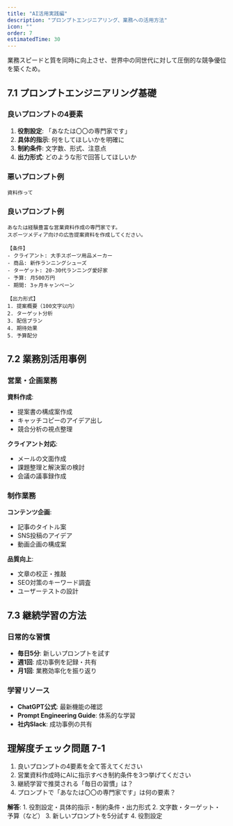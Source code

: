 ```yaml
---
title: "AI活用実践編"
description: "プロンプトエンジニアリング、業務への活用方法"
icon: ""
order: 7
estimatedTime: 30
---
```


<WhyNeeded>
業務スピードと質を同時に向上させ、世界中の同世代に対して圧倒的な競争優位を築くため。
</WhyNeeded>

## 7.1 プロンプトエンジニアリング基礎

### 良いプロンプトの4要素

1. **役割設定**: 「あなたは〇〇の専門家です」
2. **具体的指示**: 何をしてほしいかを明確に
3. **制約条件**: 文字数、形式、注意点
4. **出力形式**: どのような形で回答してほしいか

### 悪いプロンプト例

```
資料作って
```

### 良いプロンプト例

```
あなたは経験豊富な営業資料作成の専門家です。
スポーツメディア向けの広告提案資料を作成してください。

【条件】
- クライアント: 大手スポーツ用品メーカー
- 商品: 新作ランニングシューズ
- ターゲット: 20-30代ランニング愛好家
- 予算: 月500万円
- 期間: 3ヶ月キャンペーン

【出力形式】
1. 提案概要（100文字以内）
2. ターゲット分析
3. 配信プラン
4. 期待効果
5. 予算配分
```

## 7.2 業務別活用事例

### 営業・企画業務

**資料作成**:

- 提案書の構成案作成
- キャッチコピーのアイデア出し
- 競合分析の視点整理

**クライアント対応**:

- メールの文面作成
- 課題整理と解決案の検討
- 会議の議事録作成

### 制作業務

**コンテンツ企画**:

- 記事のタイトル案
- SNS投稿のアイデア
- 動画企画の構成案

**品質向上**:

- 文章の校正・推敲
- SEO対策のキーワード調査
- ユーザーテストの設計

## 7.3 継続学習の方法

### 日常的な習慣

- **毎日5分**: 新しいプロンプトを試す
- **週1回**: 成功事例を記録・共有
- **月1回**: 業務効率化を振り返り

### 学習リソース

- **ChatGPT公式**: 最新機能の確認
- **Prompt Engineering Guide**: 体系的な学習
- **社内Slack**: 成功事例の共有

## 理解度チェック問題 7-1

1. 良いプロンプトの4要素を全て答えてください
2. 営業資料作成時にAIに指示すべき制約条件を3つ挙げてください
3. 継続学習で推奨される「毎日の習慣」は？
4. プロンプトで「あなたは〇〇の専門家です」は何の要素？

**解答**: 1. 役割設定・具体的指示・制約条件・出力形式 2. 文字数・ターゲット・予算（など） 3. 新しいプロンプトを5分試す 4. 役割設定
